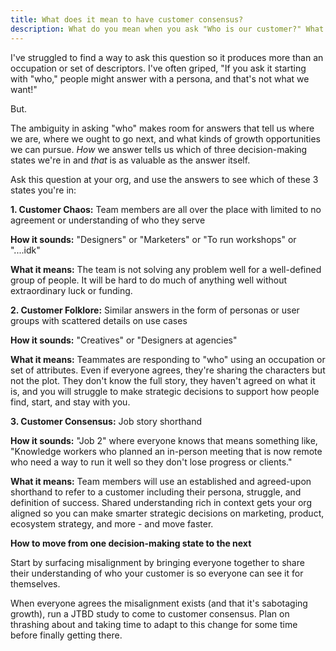 ```yaml
---
title: What does it mean to have customer consensus?
description: What do you mean when you ask "Who is our customer?" What do you learn?
---
```


I've struggled to find a way to ask this question so it produces more than an occupation or set of descriptors. I've often griped, "If you ask it starting with "who," people might answer with a persona, and that's not what we want!"

But.

The ambiguity in asking "who" makes room for answers that tell us where we are, where we ought to go next, and what kinds of growth opportunities we can pursue. _How_ we answer tells us which of three decision-making states we're in and _that_ is as valuable as the answer itself.

Ask this question at your org, and use the answers to see which of these 3 states you're in:

**1. Customer Chaos:** Team members are all over the place with limited to no agreement or understanding of who they serve

**How it sounds:** "Designers" or "Marketers" or "To run workshops" or "....idk"

**What it means:** The team is not solving any problem well for a well-defined group of people. It will be hard to do much of anything well without extraordinary luck or funding.

**2. Customer Folklore:** Similar answers in the form of personas or user groups with scattered details on use cases

**How it sounds:** "Creatives" or "Designers at agencies"

**What it means:** Teammates are responding to "who" using an occupation or set of attributes. Even if everyone agrees, they're sharing the characters but not the plot. They don't know the full story, they haven't agreed on what it is, and you will struggle to make strategic decisions to support how people find, start, and stay with you.

**3. Customer Consensus:** Job story shorthand

**How it sounds:** "Job 2" where everyone knows that means something like, "Knowledge workers who planned an in-person meeting that is now remote who need a way to run it well so they don't lose progress or clients."

**What it means:** Team members will use an established and agreed-upon shorthand to refer to a customer including their persona, struggle, and definition of success. Shared understanding rich in context gets your org aligned so you can make smarter strategic decisions on marketing, product, ecosystem strategy, and more - and move faster.

**How to move from one decision-making state to the next**

Start by surfacing misalignment by bringing everyone together to share their understanding of who your customer is so everyone can see it for themselves.

When everyone agrees the misalignment exists (and that it's sabotaging growth), run a JTBD study to come to customer consensus. Plan on thrashing about and taking time to adapt to this change for some time before finally getting there.
